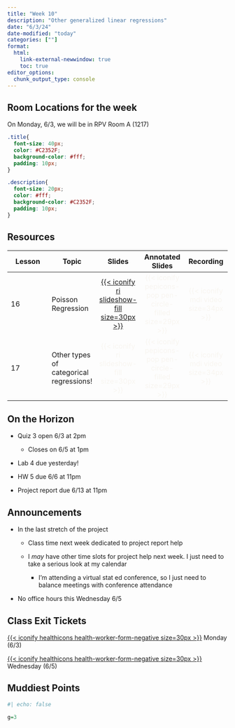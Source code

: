 ```yaml
---
title: "Week 10"
description: "Other generalized linear regressions"
date: "6/3/24"
date-modified: "today"
categories: [""]
format: 
  html:
    link-external-newwindow: true
    toc: true
editor_options: 
  chunk_output_type: console
---
```


::: callout-important
## Room Locations for the week

On Monday, 6/3, we will be in RPV Room A (1217)
:::

```css
.title{
  font-size: 40px;
  color: #C2352F;
  background-color: #fff;
  padding: 10px;
}

.description{
  font-size: 20px;
  color: #fff;
  background-color: #C2352F;
  padding: 10px;
}
```

## Resources

| Lesson | Topic                                   |                                                               Slides                                                               |                                  Annotated Slides                                  |                           Recording                           |
|---------------|---------------|:-------------:|:-------------:|:-------------:|
| 16     | Poisson Regression                      | [[{{< iconify ri slideshow-fill size=30px >}}](/lectures/16_Poisson_regression/16_Poisson_regression.qmd)]{style="color:#f8f5f0;"} | [{{< iconify pepicons-pop pen-circle-filled size=29px >}}]{style="color:#f8f5f0;"} | [{{< iconify mdi video size=34px >}}]{style="color:#f8f5f0;"} |
| 17     | Other types of categorical regressions! |                               [{{< iconify ri slideshow-fill size=30px >}}]{style="color:#f8f5f0;"}                                | [{{< iconify pepicons-pop pen-circle-filled size=29px >}}]{style="color:#f8f5f0;"} | [{{< iconify mdi video size=34px >}}]{style="color:#f8f5f0;"} |

## On the Horizon

-   Quiz 3 open 6/3 at 2pm

    -   Closes on 6/5 at 1pm

-   Lab 4 due yesterday!

-   HW 5 due 6/6 at 11pm

-   Project report due 6/13 at 11pm

## Announcements

-   In the last stretch of the project

    -   Class time next week dedicated to project report help

    -   I *may* have other time slots for project help next week. I just need to take a serious look at my calendar

        -   I'm attending a virtual stat ed conference, so I just need to balance meetings with conference attendance

-   No office hours this Wednesday 6/5

## Class Exit Tickets

[[{{< iconify healthicons health-worker-form-negative size=30px >}}](https://forms.office.com/Pages/ResponsePage.aspx?id=V3lz4rj6fk2U9pvWr59xWFMopmPUjRtDiHLswhgacNhUMkFER0lXTDdTUzIxN1A1QkJWUUVDNkRNRC4u)]{style="color:#f8f5f0;"} Monday (6/3)

[[{{< iconify healthicons health-worker-form-negative size=30px >}}](https://forms.office.com/Pages/ResponsePage.aspx?id=V3lz4rj6fk2U9pvWr59xWFMopmPUjRtDiHLswhgacNhURFlUQUhaRURCTEJVVlBKUEc5RDhCN04zQS4u)]{style="color:#f8f5f0;"} Wednesday (6/5)

## Muddiest Points

```r
#| echo: false

g=3
```
